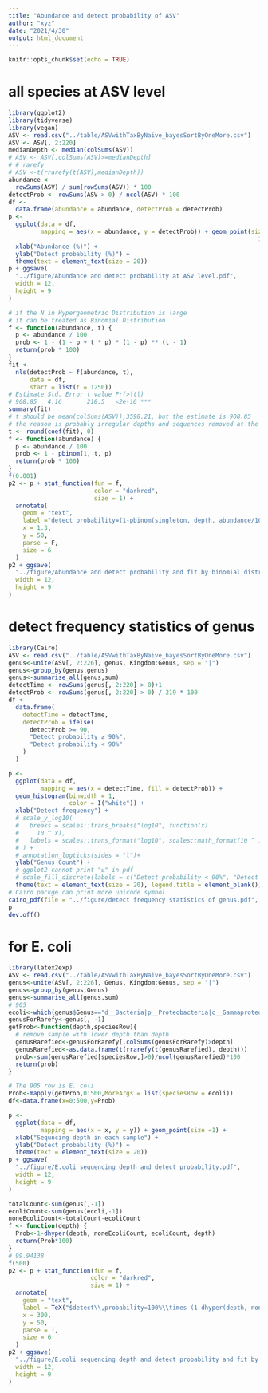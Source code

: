 ```yaml
---
title: "Abundance and detect probability of ASV"
author: "xyz"
date: "2021/4/30"
output: html_document
---
```


```r
knitr::opts_chunk$set(echo = TRUE)
```

# all species at ASV level

```r
library(ggplot2)
library(tidyverse)
library(vegan)
ASV <- read.csv("../table/ASVwithTaxByNaive_bayesSortByOneMore.csv")
ASV <- ASV[, 2:220]
medianDepth <- median(colSums(ASV))
# ASV <- ASV[,colSums(ASV)>=medianDepth]
# # rarefy
# ASV <-t(rrarefy(t(ASV),medianDepth))
abundance <-
  rowSums(ASV) / sum(rowSums(ASV)) * 100
detectProb <- rowSums(ASV > 0) / ncol(ASV) * 100
df <-
  data.frame(abundance = abundance, detectProb = detectProb)
p <-
  ggplot(data = df,
         mapping = aes(x = abundance, y = detectProb)) + geom_point(size =
                                                                      1) +
  xlab("Abundance (%)") +
  ylab("Detect probability (%)") +
  theme(text = element_text(size = 20))
p + ggsave(
  "../figure/Abundance and detect probability at ASV level.pdf",
  width = 12,
  height = 9
)

# if the N in Hypergeometric Distribution is large
# it can be treated as Binomial Distribution
f <- function(abundance, t) {
  p <- abundance / 100
  prob <- 1 - (1 - p + t * p) * (1 - p) ** (t - 1)
  return(prob * 100)
}
fit <-
  nls(detectProb ~ f(abundance, t),
      data = df,
      start = list(t = 1250))
# Estimate Std. Error t value Pr(>|t|)
# 908.85   4.16       218.5   <2e-16 ***
summary(fit)
# t should be mean(colSums(ASV)),3598.21, but the estimate is 908.85
# the reason is probably irregular depths and sequences removed at the denoise step
t <- round(coef(fit), 0)
f <- function(abundance) {
  p <- abundance / 100
  prob <- 1 - pbinom(1, t, p)
  return(prob * 100)
}
f(0.001)
p2 <- p + stat_function(fun = f,
                        color = "darkred",
                        size = 1) +
  annotate(
    geom = "text",
    label ="detect probability=(1-pbinom(singleton, depth, abundance/100))x100%",
    x = 1.3,
    y = 50,
    parse = F,
    size = 6
  )
p2 + ggsave(
  "../figure/Abundance and detect probability and fit by binomial distribution.pdf",
  width = 12,
  height = 9
)
```

# detect frequency statistics of genus

```r
library(Cairo)
ASV <- read.csv("../table/ASVwithTaxByNaive_bayesSortByOneMore.csv")
genus<-unite(ASV[, 2:226], genus, Kingdom:Genus, sep = "|")
genus<-group_by(genus,genus)
genus<-summarise_all(genus,sum)
detectTime <- rowSums(genus[, 2:220] > 0)+1
detectProb <- rowSums(genus[, 2:220] > 0) / 219 * 100
df <-
  data.frame(
    detectTime = detectTime,
    detectProb = ifelse(
      detectProb >= 90,
      "Detect probability ≥ 90%",
      "Detect probability < 90%"
    )
  )

p <-
  ggplot(data = df,
         mapping = aes(x = detectTime, fill = detectProb)) +
  geom_histogram(binwidth = 1,
                 color = I("white")) +
  xlab("Detect frequency") +
  # scale_y_log10(
  #   breaks = scales::trans_breaks("log10", function(x)
  #     10 ^ x),
  #   labels = scales::trans_format("log10", scales::math_format(10 ^ .x))
  # ) +
  # annotation_logticks(sides = "l")+
  ylab("Genus Count") +
  # ggplot2 cannot print "≥" in pdf
  # scale_fill_discrete(labels = c("Detect probability < 90%", "Detect probability ≥ 90%")) +
  theme(text = element_text(size = 20), legend.title = element_blank())
# Cairo packge can print more unicode symbol
cairo_pdf(file = "../figure/detect frequency statistics of genus.pdf", width = 12, height = 9)
p
dev.off()
```

# for E. coli

```r
library(latex2exp)
ASV <- read.csv("../table/ASVwithTaxByNaive_bayesSortByOneMore.csv")
genus<-unite(ASV[, 2:226], Genus, Kingdom:Genus, sep = "|")
genus<-group_by(genus,Genus)
genus<-summarise_all(genus,sum)
# 905
ecoli<-which(genus$Genus=="d__Bacteria|p__Proteobacteria|c__Gammaproteobacteria|o__Enterobacterales|f__Enterobacteriaceae|g__Escherichia-Shigella")
genusForRarefy<-genus[, -1]
getProb<-function(depth,speciesRow){
  # remove sample with lower depth than depth
  genusRarefied<-genusForRarefy[,colSums(genusForRarefy)>depth]
  genusRarefied<-as.data.frame(t(rrarefy(t(genusRarefied), depth)))
  prob<-sum(genusRarefied[speciesRow,]>0)/ncol(genusRarefied)*100
  return(prob)
}

# The 905 row is E. coli
Prob<-mapply(getProb,0:500,MoreArgs = list(speciesRow = ecoli))
df<-data.frame(x=0:500,y=Prob)

p <-
  ggplot(data = df,
         mapping = aes(x = x, y = y)) + geom_point(size =1) +
  xlab("Sequncing depth in each sample") +
  ylab("Detect probability (%)") +
  theme(text = element_text(size = 20))
p + ggsave(
  "../figure/E.coli sequencing depth and detect probability.pdf",
  width = 12,
  height = 9
)

totalCount<-sum(genus[,-1])
ecoliCount<-sum(genus[ecoli,-1])
noneEcoliCount<-totalCount-ecoliCount
f <- function(depth) {
  Prob<-1-dhyper(depth, noneEcoliCount, ecoliCount, depth)
  return(Prob*100)
}
# 99.94138
f(500)
p2 <- p + stat_function(fun = f,
                       color = "darkred",
                       size = 1) +
  annotate(
    geom = "text",
    label = TeX("$detect\\,probability=100%\\times (1-dhyper(depth, none\\,E.\\,coli\\,count, E.\\,coli\\,count, depth))$"),
    x = 300,
    y = 50,
    parse = T,
    size = 6
  )
p2 + ggsave(
  "../figure/E.coli sequencing depth and detect probability and fit by Hypergeometric Distribution.pdf",
  width = 12,
  height = 9
)
```

